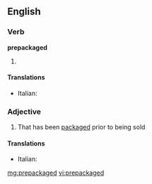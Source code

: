 ==English==

===Verb===
'''prepackaged'''

# {{past of|[[prepackage]]}}

====Translations====
{{trans-top|form of prepackage}}
* Italian: {{t-|it|preconfezionato}}
{{trans-mid}}
{{trans-bottom}}

===Adjective===
{{en-adj}}

# That has been [[packaged]] prior to being sold

====Translations====
{{trans-top|that has been packaged prior to being sold}}
* Italian: {{t-|it|preconfezionato}}
{{trans-mid}}
{{trans-bottom}}

[[mg:prepackaged]]
[[vi:prepackaged]]